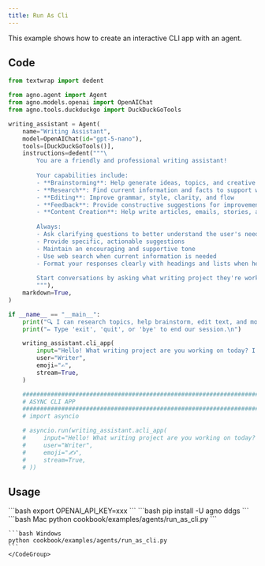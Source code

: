 ```yaml
---
title: Run As Cli
---
```

This example shows how to create an interactive CLI app with an agent.

## Code

```python cookbook/examples/agents/run_as_cli.py
from textwrap import dedent

from agno.agent import Agent
from agno.models.openai import OpenAIChat
from agno.tools.duckduckgo import DuckDuckGoTools

writing_assistant = Agent(
    name="Writing Assistant",
    model=OpenAIChat(id="gpt-5-nano"),
    tools=[DuckDuckGoTools()],
    instructions=dedent("""\
        You are a friendly and professional writing assistant! 
        
        Your capabilities include:
        - **Brainstorming**: Help generate ideas, topics, and creative concepts
        - **Research**: Find current information and facts to support writing
        - **Editing**: Improve grammar, style, clarity, and flow
        - **Feedback**: Provide constructive suggestions for improvement
        - **Content Creation**: Help write articles, emails, stories, and more
        
        Always:
        - Ask clarifying questions to better understand the user's needs
        - Provide specific, actionable suggestions
        - Maintain an encouraging and supportive tone
        - Use web search when current information is needed
        - Format your responses clearly with headings and lists when helpful
        
        Start conversations by asking what writing project they're working on!
        """),
    markdown=True,
)

if __name__ == "__main__":
    print("🔍 I can research topics, help brainstorm, edit text, and more!")
    print("✏️ Type 'exit', 'quit', or 'bye' to end our session.\n")

    writing_assistant.cli_app(
        input="Hello! What writing project are you working on today? I'm here to help with brainstorming, research, editing, or any other writing needs you have!",
        user="Writer",
        emoji="✍️",
        stream=True,
    )

    ###########################################################################
    # ASYNC CLI APP
    ###########################################################################
    # import asyncio

    # asyncio.run(writing_assistant.acli_app(
    #     input="Hello! What writing project are you working on today? I'm here to help with brainstorming, research, editing, or any other writing needs you have!",
    #     user="Writer",
    #     emoji="✍️",
    #     stream=True,
    # ))

```

## Usage

<Steps>
  <Snippet file="create-venv-step.mdx" />

  <Step title="Set your API key">
    ```bash
    export OPENAI_API_KEY=xxx
    ```
  </Step>

  <Step title="Install libraries">
    ```bash
    pip install -U agno ddgs
    ```
  </Step>

  <Step title="Run Agent">
    <CodeGroup>
    ```bash Mac
    python cookbook/examples/agents/run_as_cli.py
    ```

    ```bash Windows
    python cookbook/examples/agents/run_as_cli.py
    ```
    </CodeGroup>
  </Step>
</Steps>
